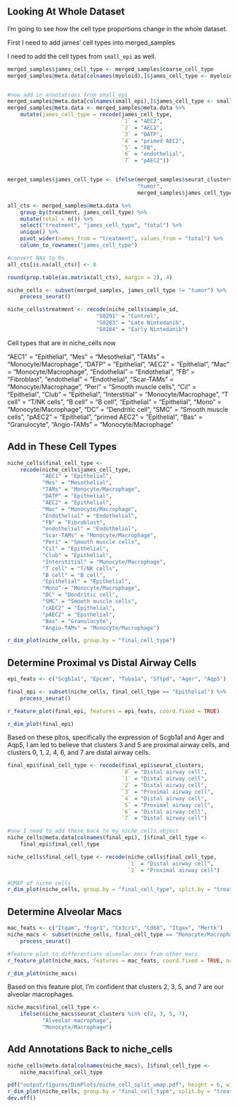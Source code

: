 ## Looking At Whole Dataset

I'm going to see how the cell type proportions change in the whole dataset.

First I need to add james' cell types into merged_samples

I need to add the cell types from `small_epi` as well.

```r
merged_samples$james_cell_type <- merged_samples$coarse_cell_type
merged_samples@meta.data[colnames(myeloid),]$james_cell_type <- myeloid$james_cell_type


#now add in annotations from small_epi
merged_samples@meta.data[colnames(small_epi),]$james_cell_type <- small_epi$james_cell_type
merged_samples@meta.data <- merged_samples@meta.data %>%
    mutate(james_cell_type = recode(james_cell_type,
                                    `1` = "AEC2",
                                    `2` = "AEC1",
                                    `3` = "DATP",
                                    `4` = "primed AEC2",
                                    `5` = "FB",
                                    `6` = "endothelial",
                                    `7` = "pAEC2"))


merged_samples$james_cell_type <- ifelse(merged_samples$seurat_clusters == 2,
                                         "tumor",
                                         merged_samples$james_cell_type)

all_cts <- merged_samples@meta.data %>%
    group_by(treatment, james_cell_type) %>%
    mutate(total = n()) %>%
    select("treatment", "james_cell_type", "total") %>%
    unique() %>%
    pivot_wider(names_from = "treatment", values_from = "total") %>%
    column_to_rownames("james_cell_type")

#convert NAs to 0s
all_cts[is.na(all_cts)] <- 0

round(prop.table(as.matrix(all_cts), margin = 2), 4)

niche_cells <- subset(merged_samples, james_cell_type != "tumor") %>%
    process_seurat()

niche_cells$treatment <- recode(niche_cells$sample_id,
                            "S0291" = "Control",
                            "S0283" = "Late Nintedanib",
                            "S0284" = "Early Nintedanib")
```

Cell types that are in niche_cells now

"AEC1" = "Epithelial",
"Mes" = "Mesothelial",
"TAMs" = "Monocyte/Macrophage",
"DATP" = "Epithelial",
"AEC2" = "Epithelial",
"Mac" = "Monocyte/Macrophage",
"Endothelial" = "Endothelial",
"FB" = "Fibroblast",
"endothelial" = "Endothelial",
"Scar-TAMs" = "Monocyte/Macrophage",
"Peri" = "Smooth muscle cells",
"Cil" = "Epithelial",
"Club" = "Epithelial",
"Interstitial" = "Monocyte/Macrophage",
"T cell" = "T/NK cells",
"B cell" = "B cell",
"Epithelial" = "Epithelial",
"Mono" = "Monocyte/Macrophage",
"DC" = "Dendritic cell",
"SMC" = "Smooth muscle cells",
"pAEC2" = "Epithelial",
"primed AEC2" = "Epithelial",
"Bas" = "Granulocyte",
"Angio-TAMs" = "Monocyte/Macrophage"

## Add in These Cell Types

```r
niche_cells$final_cell_type <-
    recode(niche_cells$james_cell_type,
           "AEC1" = "Epithelial",
           "Mes" = "Mesothelial",
           "TAMs" = "Monocyte/Macrophage",
           "DATP" = "Epithelial",
           "AEC2" = "Epithelial",
           "Mac" = "Monocyte/Macrophage",
           "Endothelial" = "Endothelial",
           "FB" = "Fibroblast",
           "endothelial" = "Endothelial",
           "Scar-TAMs" = "Monocyte/Macrophage",
           "Peri" = "Smooth muscle cells",
           "Cil" = "Epithelial",
           "Club" = "Epithelial",
           "Interstitial" = "Monocyte/Macrophage",
           "T cell" = "T/NK cells",
           "B cell" = "B cell",
           "Epithelial" = "Epithelial",
           "Mono" = "Monocyte/Macrophage",
           "DC" = "Dendritic cell",
           "SMC" = "Smooth muscle cells",
           "cAEC2" = "Epithelial",
           "pAEC2" = "Epithelial",
           "Bas" = "Granulocyte",
           "Angio-TAMs" = "Monocyte/Macrophage")

r_dim_plot(niche_cells, group.by = "final_cell_type")
```

## Determine Proximal vs Distal Airway Cells

```r
epi_feats <- c("Scgb1a1", "Epcam", "Tuba1a", "Sftpd", "Ager", "Aqp5")

final_epi <- subset(niche_cells, final_cell_type == "Epithelial") %>%
    process_seurat()

r_feature_plot(final_epi, features = epi_feats, coord.fixed = TRUE)

r_dim_plot(final_epi)
```

Based on these pltos, specifically the expression of Scgb1a1 and Ager and Aqp5, I am led to believe that clusters 3 and 5 are proximal airway cells, and clusters 0, 1, 2, 4, 6, and 7 are distal airway cells.

```r
final_epi$final_cell_type <- recode(final_epi$seurat_clusters,
                                    `0` = "Distal airway cell",
                                    `1` = "Distal airway cell",
                                    `2` = "Distal airway cell",
                                    `3` = "Proximal airway cell",
                                    `4` = "Distal airway cell",
                                    `5` = "Proximal airway cell",
                                    `6` = "Distal airway cell",
                                    `7` = "Distal airway cell")

#now I need to add these back to my niche_cells object
niche_cells@meta.data[colnames(final_epi), ]$final_cell_type <-
    final_epi$final_cell_type

niche_cells$final_cell_type <- recode(niche_cells$final_cell_type,
                                      `1` = "Distal airway cell",
                                      `2` = "Proximal airway cell")

#UMAP of niche cells
r_dim_plot(niche_cells, group.by = "final_cell_type", split.by = "treatment")
```

## Determine Alveolar Macs

```r
mac_feats <- c("Itgam", "Fcgr1", "Cx3cr1", "Cd68", "Itgax", "Mertk")
niche_macs <- subset(niche_cells, final_cell_type == "Monocyte/Macrophage") %>%
    process_seurat()

#feature plot to differentiate alveolar macs from other macs
r_feature_plot(niche_macs, features = mac_feats, coord.fixed = TRUE, ncol = 3)

r_dim_plot(niche_macs)
```

Based on this feature plot, I'm confident that clusters 2, 3, 5, and 7 are our alveolar macrophages.

```r
niche_macs$final_cell_type <-
    ifelse(niche_macs$seurat_clusters %in% c(2, 3, 5, 7),
           "Alveolar macrophage",
           "Monocyte/Macrophage")
```

## Add Annotations Back to niche_cells


```r
niche_cells@meta.data[colnames(niche_macs), ]$final_cell_type <-
    niche_macs$final_cell_type

pdf("output/figures/DimPlots/niche_cell_split_umap.pdf", height = 6, width = 15)
r_dim_plot(niche_cells, group.by = "final_cell_type", split.by = "treatment")
dev.off()
```
